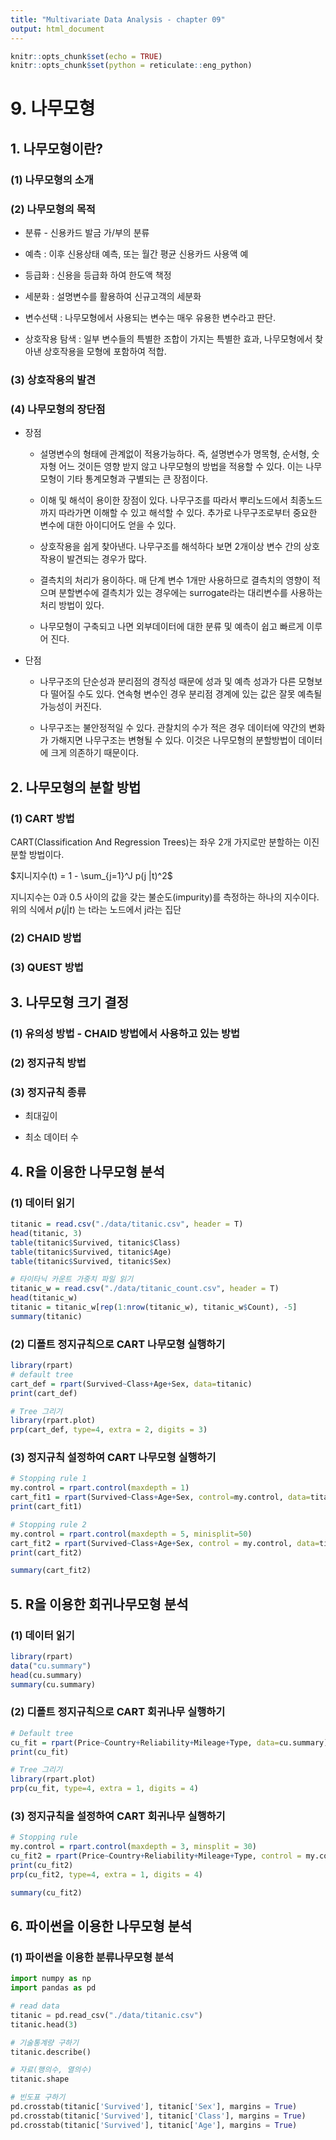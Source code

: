 ```yaml
---
title: "Multivariate Data Analysis - chapter 09"
output: html_document
---
```


```r
knitr::opts_chunk$set(echo = TRUE)
knitr::opts_chunk$set(python = reticulate::eng_python)
```

# 9. 나무모형

## 1. 나무모형이란?

### (1) 나무모형의 소개

### (2) 나무모형의 목적

-   분류 - 신용카드 발금 가/부의 분류

-   예측 : 이후 신용상태 예측, 또는 월간 평균 신용카드 사용액 예

-   등급화 : 신용을 등급화 하여 한도액 책정

-   세분화 : 설명변수를 활용하여 신규고객의 세분화

-   변수선택 : 나무모형에서 사용되는 변수는 매우 유용한 변수라고 판단.

-   상호작용 탐색 : 일부 변수들의 특별한 조합이 가지는 특별한 효과, 나무모형에서 찾아낸 상호작용을 모형에 포함하여 적합.

### (3) 상호작용의 발견

### (4) 나무모형의 장단점

-   장점

    -   설명변수의 형태에 관계없이 적용가능하다. 즉, 설명변수가 명목형, 순서형, 숫자형 어느 것이든 영향 받지 않고 나무모형의 방법을 적용할 수 있다. 이는 나무모형이 기타 통계모형과 구별되는 큰 장점이다.

    -   이해 및 해석이 용이한 장점이 있다. 나무구조를 따라서 뿌리노드에서 최종노드까지 따라가면 이해할 수 있고 해석할 수 있다. 추가로 나무구조로부터 중요한 변수에 대한 아이디어도 얻을 수 있다.

    -   상호작용을 쉽게 찾아낸다. 나무구조를 해석하다 보면 2개이상 변수 간의 상호작용이 발견되는 경우가 많다.

    -   결측치의 처리가 용이하다. 매 단계 변수 1개만 사용하므로 결측치의 영향이 적으며 분할변수에 결측치가 있는 경우에는 surrogate라는 대리변수를 사용하는 처리 방법이 있다.

    -   나무모형이 구축되고 나면 외부데이터에 대한 분류 및 예측이 쉽고 빠르게 이루어 진다.

-   단점

    -   나무구조의 단순성과 분리점의 경직성 때문에 성과 및 예측 성과가 다른 모형보다 떨어질 수도 있다. 연속형 변수인 경우 분리점 경계에 있는 값은 잘못 예측될 가능성이 커진다.

    -   나무구조는 불안정적일 수 있다. 관찰치의 수가 적은 경우 데이터에 약간의 변화가 가해지면 나무구조는 변형될 수 있다. 이것은 나무모형의 분할방법이 데이터에 크게 의존하기 때문이다.

## 2. 나무모형의 분할 방법

### (1) CART 방법

CART(Classification And Regression Trees)는 좌우 2개 가지로만 분할하는 이진분할 방법이다.

$지니지수(t) = 1 - \sum_{j=1}^J p(j |t)^2$

지니지수는 0과 0.5 사이의 값을 갖는 불순도(impurity)를 측정하는 하나의 지수이다. 위의 식에서 $p(j|t)$ 는 t라는 노드에서 j라는 집단

### (2) CHAID 방법

### (3) QUEST 방법

## 3. 나무모형 크기 결정

### (1) 유의성 방법 - CHAID 방법에서 사용하고 있는 방법

### (2) 정지규칙 방법

### (3) 정지규칙 종류

-   최대깊이

-   최소 데이터 수

## 4. R을 이용한 나무모형 분석

### (1) 데이터 읽기

```r
titanic = read.csv("./data/titanic.csv", header = T)
head(titanic, 3)
table(titanic$Survived, titanic$Class)
table(titanic$Survived, titanic$Age)
table(titanic$Survived, titanic$Sex)
```

```r
# 타이타닉 카운트 가중치 파일 읽기
titanic_w = read.csv("./data/titanic_count.csv", header = T)
head(titanic_w)
titanic = titanic_w[rep(1:nrow(titanic_w), titanic_w$Count), -5]
summary(titanic)
```

### (2) 디폴트 정지규칙으로 CART 나무모형 실행하기

```r
library(rpart)
# default tree
cart_def = rpart(Survived~Class+Age+Sex, data=titanic)
print(cart_def)
```

```r
# Tree 그리기
library(rpart.plot)
prp(cart_def, type=4, extra = 2, digits = 3)
```

### (3) 정지규칙 설정하여 CART 나무모형 실행하기

```r
# Stopping rule 1
my.control = rpart.control(maxdepth = 1)
cart_fit1 = rpart(Survived~Class+Age+Sex, control=my.control, data=titanic)
print(cart_fit1)
```

```r
# Stopping rule 2
my.control = rpart.control(maxdepth = 5, minisplit=50)
cart_fit2 = rpart(Survived~Class+Age+Sex, control = my.control, data=titanic)
print(cart_fit2)
```

```r
summary(cart_fit2)
```

## 5. R을 이용한 회귀나무모형 분석

### (1) 데이터 읽기

```r
library(rpart)
data("cu.summary")
head(cu.summary)
summary(cu.summary)
```

### (2) 디폴트 정지규칙으로 CART 회귀나무 실행하기

```r
# Default tree
cu_fit = rpart(Price~Country+Reliability+Mileage+Type, data=cu.summary)
print(cu_fit)
```

```r
# Tree 그리기
library(rpart.plot)
prp(cu_fit, type=4, extra = 1, digits = 4)
```

### (3) 정지규칙을 설정하여 CART 회귀나무 실행하기

```r
# Stopping rule
my.control = rpart.control(maxdepth = 3, minsplit = 30)
cu_fit2 = rpart(Price~Country+Reliability+Mileage+Type, control = my.control, data=cu.summary)
print(cu_fit2)
prp(cu_fit2, type=4, extra = 1, digits = 4)
```

```r
summary(cu_fit2)
```

## 6. 파이썬을 이용한 나무모형 분석

### (1) 파이썬을 이용한 분류나무모형 분석

```python
import numpy as np
import pandas as pd

# read data
titanic = pd.read_csv("./data/titanic.csv")
titanic.head(3)

# 기술통계량 구하기
titanic.describe()

# 자료(행의수, 열의수)
titanic.shape
```

```python
# 빈도표 구하기
pd.crosstab(titanic['Survived'], titanic['Sex'], margins = True)
pd.crosstab(titanic['Survived'], titanic['Class'], margins = True)
pd.crosstab(titanic['Survived'], titanic['Age'], margins = True)
```
